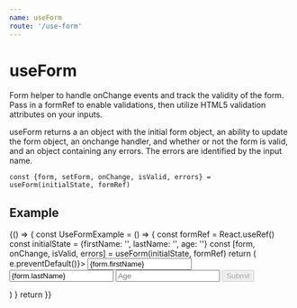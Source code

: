 ```yaml
---
name: useForm
route: '/use-form'
---
```



# useForm

Form helper to handle onChange events and track the validity of the form. Pass in a formRef to enable validations, then utilize HTML5 validation attributes on your inputs.

useForm returns a an object with the initial form object, an ability to update the form object, an onchange handler, and whether or not the form is valid, and an object containing any errors. The errors are identified by the input name.

```
const {form, setForm, onChange, isValid, errors} = useForm(initialState, formRef)
```

## Example

<Playground>
  {() => {
    const UseFormExample = () => {
      const formRef = React.useRef()
      const initialState = {firstName: '', lastName: '', age: ''}
      const [form, onChange, isValid, errors] = useForm(initialState, formRef)
      return (
        <form ref={formRef} onSubmit={e => e.preventDefault()}>
          <UiFormField label="First Name" horizontal>
            <Input
              type="text"
              placeholder="First Name"
              name="firstName"
              onChange={onChange}
              value={form.firstName}
              minLength={5}
            />
            <UiFormError message={errors.firstName} />
          </UiFormField>
          <UiFormField label="Last Name" horizontal>
            <Input
              type="text"
              placeholder="Last Name"
              name="lastName"
              onChange={onChange}
              value={form.lastName}
              minLength={5}
            />
            <UiFormError message={errors.lastName} />
          </UiFormField>
          <UiFormField label="Age" horizontal>
            <Input
              type="number"
              placeholder="Age"
              name="age"
              onChange={onChange}
              value={form.age}
              max={10}
            />
            <UiFormError message={errors.age} />
          </UiFormField>
          <Button color="link" type="submit" disabled={!isValid}>
            Submit
          </Button>
        </form>
      )
    }
  return <UseFormExample />
}}

</Playground>
